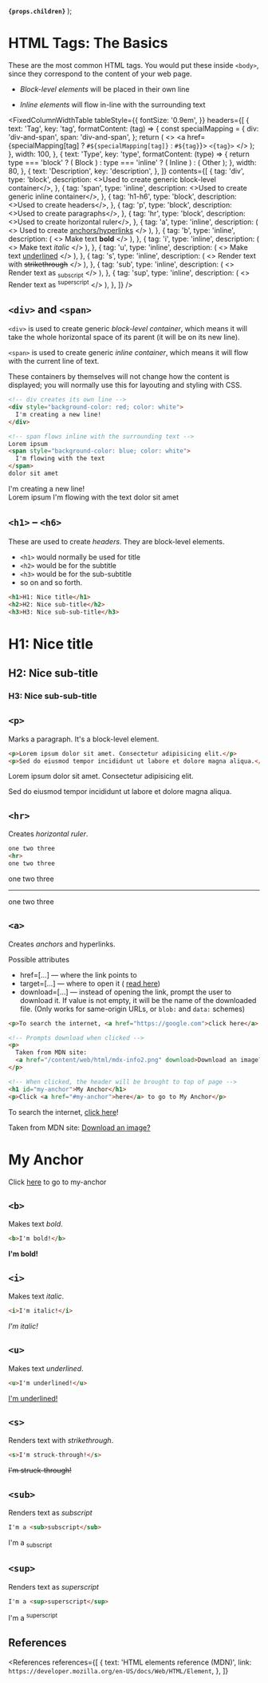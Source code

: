 
  <strong>
    <code>{props.children}</code>
  </strong>
);

<MetadataConfigurer title="HTML Tags: The Basics" dateCreated="2021-01-22" />

# HTML Tags: The Basics

These are the most common HTML tags. You would put these inside `<body>`, since they correspond to the content of your web page.

- <dfn>Block-level elements</dfn> will be placed in their own line

- <dfn>Inline elements</dfn> will flow in-line with the surrounding text

<FixedColumnWidthTable
  tableStyle={{
    fontSize: '0.9em',
  }}
  headers={[
    {
      text: 'Tag',
      key: 'tag',
      formatContent: (tag) => {
        const specialMapping = {
          div: 'div-and-span',
          span: 'div-and-span',
        };
        return (
          <>
            <a href={specialMapping[tag] ? `#${specialMapping[tag]}` : `#${tag}`}>
              <code>&lt;{tag}&gt;</code>
            </a>
          </>
        );
      },
      width: 100,
    },
    {
      text: 'Type',
      key: 'type',
      formatContent: (type) => {
        return type === 'block' ? (
          <Badge color="red">Block</Badge>
        ) : type === 'inline' ? (
          <Badge color="blue">Inline</Badge>
        ) : (
          <Badge color="gray">Other</Badge>
        );
      },
      width: 80,
    },
    {
      text: 'Description',
      key: 'description',
    },
  ]}
  contents={[
    {
      tag: 'div',
      type: 'block',
      description: <>Used to create generic block-level container</>,
    },
    {
      tag: 'span',
      type: 'inline',
      description: <>Used to create generic inline container</>,
    },
    {
      tag: 'h1-h6',
      type: 'block',
      description: <>Used to create headers</>,
    },
    {
      tag: 'p',
      type: 'block',
      description: <>Used to create paragraphs</>,
    },
    {
      tag: 'hr',
      type: 'block',
      description: <>Used to create horizontal ruler</>,
    },
    {
      tag: 'a',
      type: 'inline',
      description: (
        <>
          Used to create <a href="#">anchors/hyperlinks</a>
        </>
      ),
    },
    {
      tag: 'b',
      type: 'inline',
      description: (
        <>
          Make text <b>bold</b>
        </>
      ),
    },
    {
      tag: 'i',
      type: 'inline',
      description: (
        <>
          Make text <i>italic</i>
        </>
      ),
    },
    {
      tag: 'u',
      type: 'inline',
      description: (
        <>
          Make text <u>underlined</u>
        </>
      ),
    },
    {
      tag: 's',
      type: 'inline',
      description: (
        <>
          Render text with <s>strikethrough</s>
        </>
      ),
    },
    {
      tag: 'sub',
      type: 'inline',
      description: (
        <>
          Render text as <sub>subscript</sub>
        </>
      ),
    },
    {
      tag: 'sup',
      type: 'inline',
      description: (
        <>
          Render text as <sup>superscript</sup>
        </>
      ),
    },
  ]}
/>

## `<div>` and `<span>`

`<div>` is used to create generic <dfn>block-level container</dfn>, which means it will take the whole horizontal space of its parent
(it will be on its new line).

`<span>` is used to create generic <dfn>inline container</dfn>, which means it will flow with the current line of text.

These containers by themselves will not change how the content is displayed; you will normally use this for layouting and styling with CSS.

```html
<!-- div creates its own line -->
<div style="background-color: red; color: white">
  I'm creating a new line!
</div>

<!-- span flows inline with the surrounding text -->
Lorem ipsum
<span style="background-color: blue; color: white">
  I'm flowing with the text
</span>
dolor sit amet
```

<LightBox label="Preview">
  <div style={{ backgroundColor: 'red', color: 'white' }}>I'm creating a new line!</div>
  Lorem ipsum <span style={{ backgroundColor: 'blue', color: 'white' }}>
    I'm flowing with the text
  </span> dolor sit amet
</LightBox>

## `<h1>` &ndash; `<h6>`

These are used to create <em>headers</em>. They are block-level elements.

- `<h1>` would normally be used for title
- `<h2>` would be for the subtitle
- `<h3>` would be for the sub-subtitle
- so on and so forth.

```html
<h1>H1: Nice title</h1>
<h2>H2: Nice sub-title</h2>
<h3>H3: Nice sub-sub-title</h3>
```

<LightBox label="Preview">
  <h1 style={{ border: 'none', margin: 0, marginBottom: 10, padding: 0 }}>H1: Nice title</h1>
  <h2 style={{ border: 'none', margin: 0, marginBottom: 10, padding: 0 }}>H2: Nice sub-title</h2>
  <h3 style={{ border: 'none', margin: 0, padding: 0 }}>H3: Nice sub-sub-title</h3>
</LightBox>

## `<p>`

Marks a paragraph. It's a block-level element.

<!-- prettier-ignore -->
```html
<p>Lorem ipsum dolor sit amet. Consectetur adipisicing elit.</p>
<p>Sed do eiusmod tempor incididunt ut labore et dolore magna aliqua.</p>
```

<LightBox label="Preview">
  <p>Lorem ipsum dolor sit amet. Consectetur adipisicing elit.</p>
  <p>Sed do eiusmod tempor incididunt ut labore et dolore magna aliqua.</p>
</LightBox>

## `<hr>`

Creates <dfn>horizontal ruler</dfn>.

<!-- prettier-ignore -->
```html
one two three
<hr>
one two three
```

<LightBox label="Preview">
  one two three
  <hr />
  one two three
</LightBox>

## `<a>`

Creates <dfn>anchors</dfn> and hyperlinks.

<Badge color="blue">Possible attributes</Badge>
<ul>
  <li>
    <Attribute>href=[...]</Attribute> &mdash; where the link points to
  </li>
  <li>
    <Attribute>target=[...]</Attribute> &mdash; where to open it (
    <a href="/web/html/html-attributes-recurring#target">read here</a>)
  </li>
  <li>
    <Attribute>download=[...]</Attribute> &mdash; instead of opening the link, prompt the user to
    download it. If value is not empty, it will be the name of the downloaded file. (Only works for
    same-origin URLs, or <code>blob:</code> and <code>data:</code> schemes)
  </li>
</ul>

```html
<p>To search the internet, <a href="https://google.com">click here</a>!</p>

<!-- Prompts download when clicked -->
<p>
  Taken from MDN site:
  <a href="/content/web/html/mdx-info2.png" download>Download an image?</a>
</p>

<!-- When clicked, the header will be brought to top of page -->
<h1 id="my-anchor">My Anchor</h1>
<p>Click <a href="#my-anchor">here</a> to go to My Anchor</p>
```

<!-- prettier-ignore -->
<LightBox label="Preview">
  <p>To search the internet, <a href="https://google.com" target="_blank">click here</a>!</p>
  <p>Taken from MDN site: <a href="/site/skulls.png" download>Download an image?</a></p>
  <h1 style={{ border: 'none', margin: '16px 0 0', padding: 0, }} id="my-anchor">My Anchor</h1>
  <p>Click <a href="#my-anchor">here</a> to go to my-anchor</p>
</LightBox>

## `<b>`

Makes text <em>bold</em>.

```html
<b>I'm bold!</b>
```

<LightBox label="Preview">
  <b>I'm bold!</b>
</LightBox>

## `<i>`

Makes text <em>italic</em>.

```html
<i>I'm italic!</i>
```

<LightBox label="Preview">
  <i>I'm italic!</i>
</LightBox>

## `<u>`

Makes text <em>underlined</em>.

```html
<u>I'm underlined!</u>
```

<LightBox label="Preview">
  <u>I'm underlined!</u>
</LightBox>

## `<s>`

Renders text with <em>strikethrough</em>.

```html
<s>I'm struck-through!</s>
```

<LightBox label="Preview">
  <s>I'm struck-through!</s>
</LightBox>

## `<sub>`

Renders text as <em>subscript</em>

```html
I'm a <sub>subscript</sub>
```

<LightBox label="Preview">
  I'm a <sub>subscript</sub>
</LightBox>

## `<sup>`

Renders text as <em>superscript</em>

```html
I'm a <sup>superscript</sup>
```

<LightBox label="Preview">
  I'm a <sup>superscript</sup>
</LightBox>

## References

<References
  references={[
    {
      text: 'HTML elements reference (MDN)',
      link: `https://developer.mozilla.org/en-US/docs/Web/HTML/Element`,
    },
  ]}
></References>
